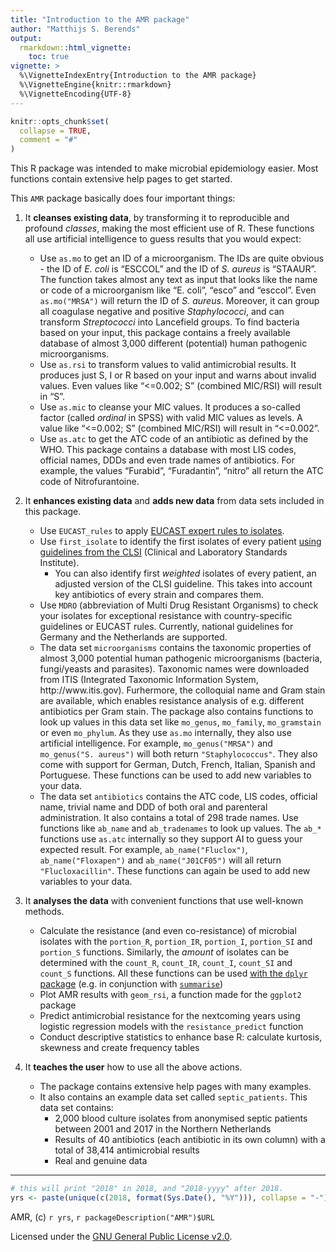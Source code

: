 ```yaml
---
title: "Introduction to the AMR package"
author: "Matthijs S. Berends"
output: 
  rmarkdown::html_vignette:
    toc: true
vignette: >
  %\VignetteIndexEntry{Introduction to the AMR package}
  %\VignetteEngine{knitr::rmarkdown}
  %\VignetteEncoding{UTF-8}
---
```


```r
knitr::opts_chunk$set(
  collapse = TRUE,
  comment = "#"
)
```

This R package was intended to make microbial epidemiology easier. Most functions contain extensive help pages to get started.

This `AMR` package basically does four important things:

1. It **cleanses existing data**, by transforming it to reproducible and profound *classes*, making the most efficient use of R. These functions all use artificial intelligence to guess results that you would expect:

   * Use `as.mo` to get an ID of a microorganism. The IDs are quite obvious - the ID of *E. coli* is "ESCCOL" and the ID of *S. aureus* is "STAAUR". The function takes almost any text as input that looks like the name or code of a microorganism like "E. coli", "esco" and "esccol". Even `as.mo("MRSA")` will return the ID of *S. aureus*. Moreover, it can group all coagulase negative and positive *Staphylococci*, and can transform *Streptococci* into Lancefield groups. To find bacteria based on your input, this package contains a freely available database of almost 3,000 different (potential) human pathogenic microorganisms.
   * Use `as.rsi` to transform values to valid antimicrobial results. It produces just S, I or R based on your input and warns about invalid values. Even values like "<=0.002; S" (combined MIC/RSI) will result in "S".
   * Use `as.mic` to cleanse your MIC values. It produces a so-called factor (called *ordinal* in SPSS) with valid MIC values as levels. A value like "<=0.002; S" (combined MIC/RSI) will result in "<=0.002".
   * Use `as.atc` to get the ATC code of an antibiotic as defined by the WHO. This package contains a database with most LIS codes, official names, DDDs and even trade names of antibiotics. For example, the values "Furabid", "Furadantin", "nitro" all return the ATC code of Nitrofurantoine.
   
2. It **enhances existing data** and **adds new data** from data sets included in this package.

   * Use `EUCAST_rules` to apply [EUCAST expert rules to isolates](http://www.eucast.org/expert_rules_and_intrinsic_resistance/).
   * Use `first_isolate` to identify the first isolates of every patient [using guidelines from the CLSI](https://clsi.org/standards/products/microbiology/documents/m39/) (Clinical and Laboratory Standards Institute).
     * You can also identify first *weighted* isolates of every patient, an adjusted version of the CLSI guideline. This takes into account key antibiotics of every strain and compares them.
   * Use `MDRO` (abbreviation of Multi Drug Resistant Organisms) to check your isolates for exceptional resistance with country-specific guidelines or EUCAST rules. Currently, national guidelines for Germany and the Netherlands are supported.
   * The data set `microorganisms` contains the taxonomic properties of almost 3,000 potential human pathogenic microorganisms (bacteria, fungi/yeasts and parasites). Taxonomic names were downloaded from ITIS (Integrated Taxonomic Information System, http://www.itis.gov). Furhermore, the colloquial name and Gram stain are available, which enables resistance analysis of e.g. different antibiotics per Gram stain. The package also contains functions to look up values in this data set like `mo_genus`, `mo_family`, `mo_gramstain` or even `mo_phylum`. As they use `as.mo` internally, they also use artificial intelligence. For example, `mo_genus("MRSA")` and `mo_genus("S. aureus")` will both return `"Staphylococcus"`. They also come with support for German, Dutch, French, Italian, Spanish and Portuguese. These functions can be used to add new variables to your data.
   * The data set `antibiotics` contains the ATC code, LIS codes, official name, trivial name and DDD of both oral and parenteral administration. It also contains a total of 298 trade names. Use functions like `ab_name` and `ab_tradenames` to look up values. The `ab_*` functions use `as.atc` internally so they support AI to guess your expected result. For example, `ab_name("Fluclox")`, `ab_name("Floxapen")` and `ab_name("J01CF05")` will all return `"Flucloxacillin"`. These functions can again be used to add new variables to your data.

3. It **analyses the data** with convenient functions that use well-known methods.

   * Calculate the resistance (and even co-resistance) of microbial isolates with the `portion_R`, `portion_IR`, `portion_I`, `portion_SI` and `portion_S` functions. Similarly, the *amount* of isolates can be determined with the `count_R`, `count_IR`, `count_I`, `count_SI` and `count_S` functions. All these functions can be used [with the `dplyr` package](https://dplyr.tidyverse.org/#usage) (e.g. in conjunction with [`summarise`](https://dplyr.tidyverse.org/reference/summarise.html))
   * Plot AMR results with `geom_rsi`, a function made for the `ggplot2` package
   * Predict antimicrobial resistance for the nextcoming years using logistic regression models with the `resistance_predict` function
   * Conduct descriptive statistics to enhance base R: calculate kurtosis, skewness and create frequency tables

4. It **teaches the user** how to use all the above actions.

   * The package contains extensive help pages with many examples.
   * It also contains an example data set called `septic_patients`. This data set contains:
     * 2,000 blood culture isolates from anonymised septic patients between 2001 and 2017 in the Northern Netherlands
     * Results of 40 antibiotics (each antibiotic in its own column) with a total of 38,414 antimicrobial results
     * Real and genuine data

----
```r
# this will print "2018" in 2018, and "2018-yyyy" after 2018.
yrs <- paste(unique(c(2018, format(Sys.Date(), "%Y"))), collapse = "-")
```
AMR, (c) `r yrs`, `r packageDescription("AMR")$URL`

Licensed under the [GNU General Public License v2.0](https://github.com/msberends/AMR/blob/master/LICENSE).
